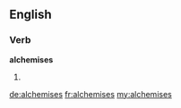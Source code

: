 ==English==

===Verb===
'''alchemises'''

# {{en-third-person singular of|alchemise}}

[[de:alchemises]]
[[fr:alchemises]]
[[my:alchemises]]